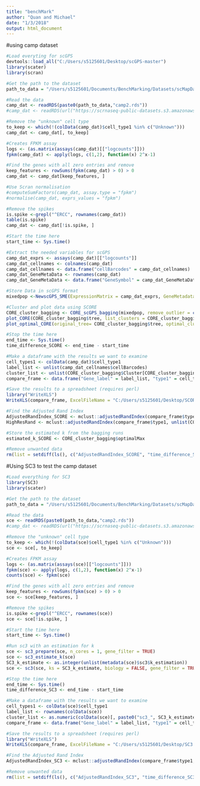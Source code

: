 ---
title: "benchMark"
author: "Quan and Michael"
date: "1/3/2018"
output: html_document
---


#using camp dataset
```{r}
#Load everyting for scGPS
devtools::load_all("C:/Users/s5125601/Desktop/scGPS-master")
library(scater)
library(scran)

#Get the path to the dataset
path_to_data = "/Users/s5125601/Documents/BenchMarking/Datasets/scMapDataset/"

#Read the data
camp_dat <- readRDS(paste0(path_to_data,"camp2.rds"))
#camp_dat <- readRDS(url("https://scrnaseq-public-datasets.s3.amazonaws.com/scater-objects/camp2.rds"))

#Remove the "unknown" cell type
to_keep <- which(!(colData(camp_dat)$cell_type1 %in% c("Unknown")))
camp_dat <- camp_dat[, to_keep]

#Creates FPKM assay
logs <- (as.matrix(assays(camp_dat)[["logcounts"]]))
fpkm(camp_dat) <- apply(logs, c(1,2), function(x) 2^x-1)

#Find the genes with all zero entries and remove
keep_features <- rowSums(fpkm(camp_dat) > 0) > 0
camp_dat <- camp_dat[keep_features, ]

#Use Scran normalisation
#computeSumFactors(camp_dat, assay.type = "fpkm")
#normalise(camp_dat, exprs_values = "fpkm")

#Remove the spikes
is.spike <-grepl("^ERCC", rownames(camp_dat))
table(is.spike)
camp_dat <- camp_dat[!is.spike, ]

#Start the time here
start_time <- Sys.time()

#Extract the needed variables for scGPS
camp_dat_exprs <- assays(camp_dat)[["logcounts"]]
camp_dat_cellnames <- colnames(camp_dat)
camp_dat_cellnames <- data.frame("cellBarcodes" = camp_dat_cellnames)
camp_dat_GeneMetaData <- rownames(camp_dat)
camp_dat_GeneMetaData <- data.frame("GeneSymbol" = camp_dat_GeneMetaData)

#Store Data in scGPS format
mixedpop <-NewscGPS_SME(ExpressionMatrix = camp_dat_exprs, GeneMetadata = camp_dat_GeneMetaData, CellMetadata = camp_dat_cellnames)

#Cluster and plot data using SCORE
CORE_cluster_bagging <- CORE_scGPS_bagging(mixedpop, remove_outlier = c(0), PCA=FALSE, bagging_run = 20, subsample_proportion = .8)
plot_CORE(CORE_cluster_bagging$tree, list_clusters = CORE_cluster_bagging$Cluster)
plot_optimal_CORE(original_tree= CORE_cluster_bagging$tree, optimal_cluster = unlist(CORE_cluster_bagging$Cluster[CORE_cluster_bagging$optimal_index]), shift = -100)

#Stop the time here
end_time <- Sys.time()
time_difference_SCORE <- end_time - start_time

#Make a dataframe with the results we want to examine
cell_types1 <- colData(camp_dat)$cell_type1
label_list <- unlist(camp_dat_cellnames$cellBarcodes)
cluster_list <- unlist(CORE_cluster_bagging$Cluster[CORE_cluster_bagging$optimal_index])
compare_frame <- data.frame("Gene_label" = label_list, "type1" = cell_types1,"cluster" = cluster_list)

#Save the results to a spreadsheet (requires perl)
library("WriteXLS")
WriteXLS(compare_frame, ExcelFileName = "C:/Users/s5125601/Desktop/SCORE.xlsx")

#Find the Adjusted Rand Index
AdjustedRandIndex_SCORE <- mclust::adjustedRandIndex(compare_frame$type1, compare_frame$cluster)
HighResRand <- mclust::adjustedRandIndex(compare_frame$type1, unlist(CORE_cluster_bagging$Cluster[1]))

#Store the estimated k from the bagging runs
estimated_k_SCORE <- CORE_cluster_bagging$optimalMax

#Remove unwanted data
rm(list = setdiff(ls(), c("AdjustedRandIndex_SCORE", "time_difference_SCORE", "estimated_k_SCORE", "HighResRand")))

```



#Using SC3 to test the camp dataset
```{r}
#Load everything for SC3
library(SC3)
library(scater)

#Get the path to the dataset
path_to_data = "/Users/s5125601/Documents/BenchMarking/Datasets/scMapDataset/"

#Read the data
sce <- readRDS(paste0(path_to_data,"camp2.rds"))
#camp_dat <- readRDS(url("https://scrnaseq-public-datasets.s3.amazonaws.com/scater-objects/camp2.rds"))

#Remove the "unknown" cell type
to_keep <- which(!(colData(sce)$cell_type1 %in% c("Unknown")))
sce <- sce[, to_keep]

#Creates FPKM assay
logs <- (as.matrix(assays(sce)[["logcounts"]]))
fpkm(sce) <- apply(logs, c(1,2), function(x) 2^x-1)
counts(sce) <- fpkm(sce)

#Find the genes with all zero entries and remove
keep_features <- rowSums(fpkm(sce) > 0) > 0
sce <- sce[keep_features, ]

#Remove the spikes
is.spike <-grepl("^ERCC", rownames(sce))
sce <- sce[!is.spike, ]

#Start the time here
start_time <- Sys.time()

#Run sc3 with an estimation for k
sce <- sc3_prepare(sce, n_cores = 1, gene_filter = TRUE)
sce <- sc3_estimate_k(sce)
SC3_k_estimate <- as.integer(unlist(metadata(sce)$sc3$k_estimation))
sce <- sc3(sce, ks = SC3_k_estimate, biology = FALSE, gene_filter = TRUE, n_cores = 1)

#Stop the time here
end_time <- Sys.time()
time_difference_SC3 <- end_time - start_time

#Make a dataframe with the results we want to examine
cell_types1 <- colData(sce)$cell_type1
label_list <- rownames(colData(sce))
cluster_list <- as.numeric(colData(sce)[, paste0("sc3_", SC3_k_estimate, "_clusters")])
compare_frame <- data.frame("Gene_label" = label_list, "type1" = cell_types1, "cluster" = cluster_list)

#Save the results to a spreadsheet (requires perl)
library("WriteXLS")
WriteXLS(compare_frame, ExcelFileName = "C:/Users/s5125601/Desktop/SC3.xlsx")

#Find the Adjusted Rand Index
AdjustedRandIndex_SC3 <- mclust::adjustedRandIndex(compare_frame$type1, compare_frame$cluster)

#Remove unwanted data
rm(list = setdiff(ls(), c("AdjustedRandIndex_SC3", "time_difference_SC3", "SC3_k_estimate")))

```




